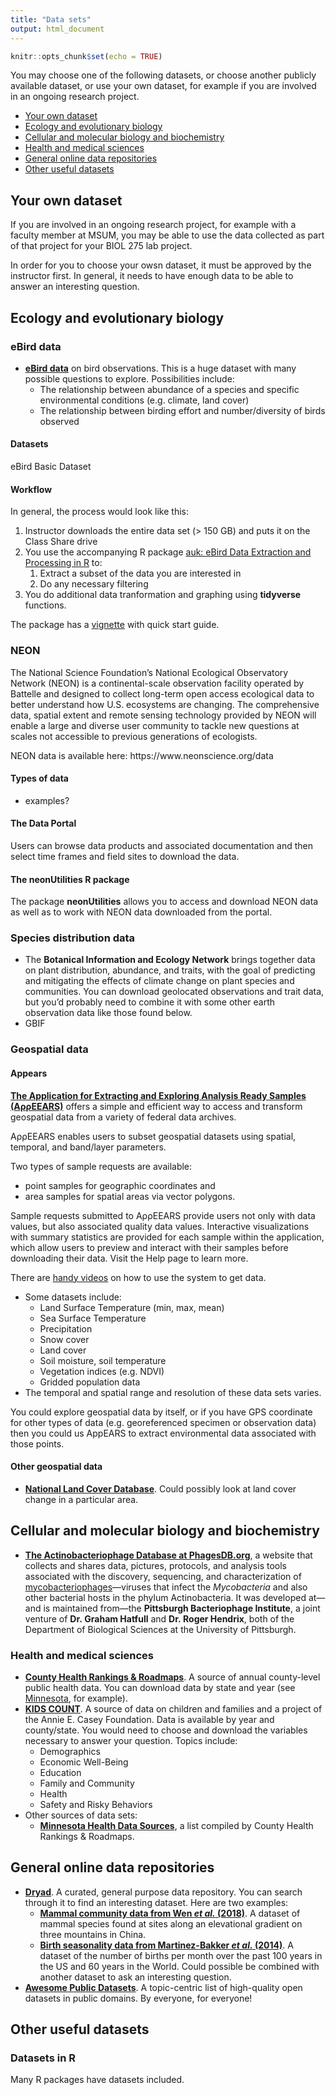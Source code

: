 ```yaml
---
title: "Data sets"
output: html_document
---
```

  
```r
knitr::opts_chunk$set(echo = TRUE)
```

You may choose one of the following datasets, or choose another publicly available dataset, or use your own dataset, for example if you are involved in an ongoing research project.

- [Your own dataset]
- [Ecology and evolutionary biology]
- [Cellular and molecular biology and biochemistry]
- [Health and medical sciences]
- [General online data repositories]
- [Other useful datasets]

## Your own dataset
              
If you are involved in an ongoing research project, for example with a faculty member at MSUM, you may be able to use the data collected as part of that project for your BIOL 275 lab project.
              
In order for you to choose your owsn dataset, it must be approved by the instructor first. In general, it needs to have enough data to be able to answer an interesting question.
              
## Ecology and evolutionary biology

### eBird data

- **[eBird data](https://ebird.org/science)** on bird observations. This is a huge dataset with many possible questions to explore. Possibilities include:
    - The relationship between abundance of a species and specific environmental conditions (e.g. climate, land cover)
    - The relationship between birding effort and number/diversity of birds observed

#### Datasets

eBird Basic Dataset


#### Workflow

In general, the process would look like this:

1. Instructor downloads the entire data set (> 150 GB) and puts it on the Class Share drive
2. You use the accompanying R package  [auk: eBird Data Extraction and Processing in R](https://cornelllabofornithology.github.io/auk/index.html) to:
    1. Extract a subset of the data you are interested in
    2. Do any necessary filtering
3. You do additional data tranformation and graphing using **tidyverse** functions.

The package has a [vignette](https://cornelllabofornithology.github.io/auk/articles/auk.html) with quick start guide.


### NEON

The National Science Foundation's National Ecological Observatory Network (NEON) is a continental-scale observation facility operated by Battelle and designed to collect long-term open access ecological data to better understand how U.S. ecosystems are changing. The comprehensive data, spatial extent and remote sensing technology provided by NEON will enable a large and diverse user community to tackle new questions at scales not accessible to previous generations of ecologists.

NEON data is available here: https://www.neonscience.org/data

#### Types of data

- examples?

#### The Data Portal

Users can browse data products and associated documentation and then select time frames and field sites to download the data. 

#### The neonUtilities R package

The package **neonUtilities** allows you to access and download NEON data as well as to work with NEON data downloaded from the portal.


### Species distribution data

- The **Botanical Information and Ecology Network** brings together data on plant distribution, abundance, and traits, with the goal of predicting and mitigating the effects of climate change on plant species and communities. You can download geolocated observations and trait data, but you'd probably need to combine it with some other earth observation data like those found below.
- GBIF

### Geospatial data

#### Appears

**[The Application for Extracting and Exploring Analysis Ready Samples (AρρEEARS)](https://lpdaacsvc.cr.usgs.gov/appeears/)** offers a simple and efficient way to access and transform geospatial data from a variety of federal data archives.

AρρEEARS enables users to subset geospatial datasets using spatial, temporal, and band/layer parameters. 

Two types of sample requests are available:

- point samples for geographic coordinates and
- area samples for spatial areas via vector polygons. 

Sample requests submitted to AρρEEARS provide users not only with data values, but also associated quality data values. Interactive visualizations with summary statistics are provided for each sample within the application, which allow users to preview and interact with their samples before downloading their data. Visit the Help page to learn more. 

There are [handy videos](https://www.youtube.com/watch?v=thRApFufBq8) on how to use the system to get data.

- Some datasets include:
    - Land Surface Temperature (min, max, mean)
    - Sea Surface Temperature
    - Precipitation
    - Snow cover
    - Land cover
    - Soil moisture, soil temperature
    - Vegetation indices (e.g. NDVI)
    - Gridded population data
- The temporal and spatial range and resolution of these data sets varies.

You could explore geospatial data by itself, or if you have GPS coordinate for other types of data (e.g. georeferenced  specimen or observation data) then you could us AppEARS to extract environmental data associated with those points.

#### Other geospatial data

- **[National Land Cover Database](https://www.mrlc.gov/finddata.php)**. Could possibly look at land cover change in a particular area.

## Cellular and molecular biology and biochemistry

- **[The Actinobacteriophage Database at PhagesDB.org](https://phagesdb.org/)**, a website that collects and shares data, pictures, protocols, and analysis tools associated with the discovery, sequencing, and characterization of [mycobacteriophages](https://phagesdb.org/glossary/#Mycobacteriophage)—viruses that infect the *Mycobacteria* and also other bacterial hosts in the phylum Actinobacteria. It was developed at—and is maintained from—the **Pittsburgh Bacteriophage Institute**, a joint venture of **Dr. Graham Hatfull** and **Dr. Roger Hendrix**, both of the Department of Biological Sciences at the University of Pittsburgh.

### Health and medical sciences

- **[County Health Rankings & Roadmaps](http://www.countyhealthrankings.org/)**. A source of annual county-level public health data. You can download data by state and year (see [Minnesota](http://www.countyhealthrankings.org/app/minnesota/2017/downloads), for example).
- **[KIDS COUNT](http://datacenter.kidscount.org/)**. A source of data on children and families and a project of the Annie E. Casey Foundation. Data is available by year and county/state. You would need to choose and download the variables necessary to answer your question. Topics include:
    - Demographics
    - Economic Well-Being
    - Education
    - Family and Community
    - Health
    - Safety and Risky Behaviors
- Other sources of data sets:
    - **[Minnesota Health Data Sources](http://www.countyhealthrankings.org/using-the-rankings-data/finding-more-data/minnesota)**, a list compiled by County Health Rankings & Roadmaps.
              
## General online data repositories

- **[Dryad](http://datadryad.org/)**. A curated, general purpose data repository. You can search through it to find an interesting dataset. Here are two examples:
    - **[Mammal community data from Wen _et al._ (2018)](http://hdl.handle.net/10255/dryad.170813 )**. A dataset of mammal species found at sites along an elevational gradient on three mountains in China.
    - **[Birth seasonality data from Martinez-Bakker _et al._ (2014)](http://hdl.handle.net/10255/dryad.170822)**. A dataset of the number of births per month over the past 100 years in the US and 60 years in the World. Could possible be combined with another dataset to ask an interesting question.
- **[Awesome Public Datasets](https://github.com/awesomedata/awesome-public-datasets)**. A topic-centric list of high-quality open datasets in public domains. By everyone, for everyone! 
                
## Other useful datasets
                
### Datasets in R
                
Many R packages have datasets included.
              
